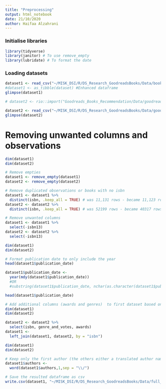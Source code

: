 ```yaml
---
title: "Preprocessing"
output: html_notebook
date: 21/10/2020
author: Haifaa Alzahrani
---
```


### Initialise libraries
```r
library(tidyverse)
library(janitor) # To use remove_empty
library(lubridate) # To format the date
```

### Loading datasets
```r
dataset1 <- read_csv("~/MISK_DSI/R/DS_Research_GoodreadsBooks/Data/books.csv") # Tibble
#dataset1 <- as_tibble(dataset) #Enhanced dataframe
glimpse(dataset1)

# dataset2 <- rio::import("Goodreads_Books_Recommendation/Data/goodreads_books.csv")
```

```r
dataset2 <- read_csv("~/MISK_DSI/R/DS_Research_GoodreadsBooks/Data/goodreads_books.csv")
glimpse(dataset2)
```

# Removing unwanted columns and observations

```r
dim(dataset1)
dim(dataset2)

# Remove empties
dataset1 <- remove_empty(dataset1)
dataset2 <- remove_empty(dataset2)

# Remove duplicated observations or books with no isbn
dataset1 <- dataset1 %>% 
  distinct(isbn, .keep_all = TRUE) # was 11,131 rows - became 11,123 rows
dataset2 <- dataset2 %>% 
  distinct(isbn, .keep_all = TRUE) # was 52199 rows - became 40317 rows

# Remove unwanted columns
dataset1 <- dataset1 %>% 
  select(-isbn13)
dataset2 <- dataset2 %>% 
  select(-isbn13)

dim(dataset1)
dim(dataset2)
```

```r
# Format publication date to only include the year
head(dataset1$publication_date)

dataset1$publication_date <- 
  year(mdy(dataset1$publication_date))
  #OR
  #substring(dataset1$publication_date, nchar(as.character(dataset1$publication_date)) - 3)

head(dataset1$publication_date)
```

```r
# Add additional columns (awards and genres)  to first dataset based on isbn
dim(dataset1)
dim(dataset2)

dataset2 <- dataset2 %>% 
  select(isbn, genre_and_votes, awards) 
dataset1 <- 
  left_join(dataset1, dataset2, by = "isbn")

dim(dataset1)
dim(dataset2)
```

```r
# Keep only the first author (the others either a translated author name, a translator, etc)
dataset1$authors <- 
  word(dataset1$authors,1,sep = "\\/")
```


```r
# Save the resulted dataframe as csv
write.csv(dataset1, "~/MISK_DSI/R/DS_Research_GoodreadsBooks/Data/full_books.csv")
```


